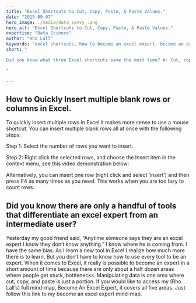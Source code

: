 ```yaml
---
title: "Excel Shortcuts to Cut, Copy, Paste, & Paste Values."
date: "2015-09-07"
hero_image: ./media/data_savvy_.png
hero_alt: "Excel Shortcuts to Cut, Copy, Paste, & Paste Values."
expertise: "Data Science"
author: "Rho Lall"
keywords: "excel shortcuts, how to become an excel expert, become an excel expert, "
short: "

Did you know what three Excel shortcuts save the most time? A: Cut, copy, paste. 

"

---
```


## How to Quickly Insert multiple blank rows or columns in Excel.

To quickly insert multiple rows in Excel it makes more sense to use a mouse shortcut. You can insert multiple blank rows all at once with the following steps:

Step 1: Select the number of rows you want to insert.

Step 2: Right click the selected rows, and choose the Insert item in the context menu, see this video demonstration below:

Alternatively, you can insert one row (right click and select ‘insert’) and then press F4 as many times as you need. This works when you are too lazy to count rows.

## Did you know there are only a handful of tools that differentiate an excel expert from an intermediate user?

Yesterday my good friend said, “Anytime someone says they are an excel expert I know they don’t know anything.” I know where he is coming from. I have the same bias. As I learn a new tool in Excel I realize how much more there is to learn. But you don’t have to know how to use every tool to be an expert. When it comes to Excel, it really is possible to become an expert in a short amount of time because there are only about a half dozen areas where people get stuck, bottlenecks. Manipulating data is one area where cut, copy, and paste is just a portion. If you would like to access my (Rho Lall’s) full mind-map,  Become An Excel Expert, it covers all five areas. Just follow this link to my become an excel expert mind-map.

